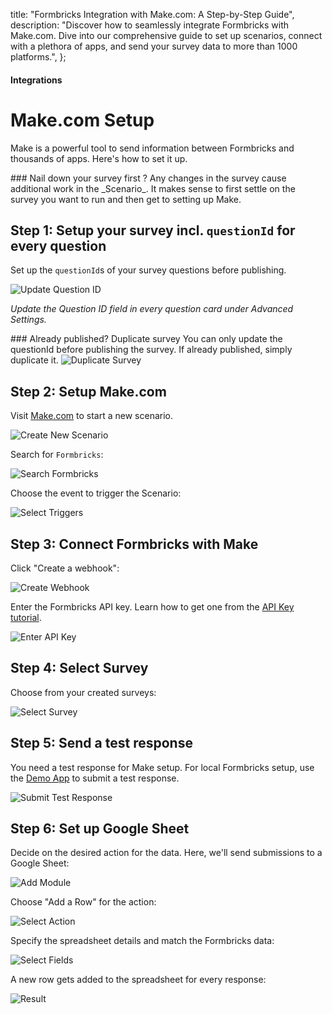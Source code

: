 

  title: "Formbricks Integration with Make.com: A Step-by-Step Guide",
  description: "Discover how to seamlessly integrate Formbricks with Make.com. Dive into our comprehensive guide to set up scenarios, connect with a plethora of apps, and send your survey data to more than 1000 platforms.",
};

#### Integrations

# Make.com Setup

Make is a powerful tool to send information between Formbricks and thousands of apps. Here's how to set it up.

<Note>
  ### Nail down your survey first ? 
  Any changes in the survey cause additional work in the _Scenario_. It
  makes sense to first settle on the survey you want to run and then get to setting up Make.
</Note>

## Step 1: Setup your survey incl. `questionId` for every question

Set up the `questionId`s of your survey questions before publishing.

<Image
  src={UpdateQuestionId}
  alt="Update Question ID"
  quality="100"
  className="rounded-lg max-w-full sm:max-w-3xl"
/>

_Update the Question ID field in every question card under Advanced Settings._

<Note>
  ### Already published? Duplicate survey 
  You can only update the questionId before publishing the survey. If
  already published, simply duplicate it.
  <Image
    src={DuplicateSurvey}
    alt="Duplicate Survey"
    quality="100"
    className="rounded-lg max-w-full sm:max-w-3xl"
  />
</Note>

## Step 2: Setup Make.com

Visit [Make.com](https://make.com) to start a new scenario.

<Image
  src={CreateNewScenario}
  alt="Create New Scenario"
  quality="100"
  className="rounded-lg max-w-full sm:max-w-3xl"
/>

Search for `Formbricks`:

<Image
  src={SearchFormbricks}
  alt="Search Formbricks"
  quality="100"
  className="rounded-lg max-w-full sm:max-w-3xl"
/>

Choose the event to trigger the Scenario:

<Image
  src={SelectTriggers}
  alt="Select Triggers"
  quality="100"
  className="rounded-lg max-w-full sm:max-w-3xl"
/>

## Step 3: Connect Formbricks with Make

Click "Create a webhook":

<Image
  src={CreateWebhook}
  alt="Create Webhook"
  quality="100"
  className="rounded-lg max-w-full sm:max-w-3xl"
/>

Enter the Formbricks API key. Learn how to get one from the [API Key tutorial](/docs/api/api-key-setup).

<Image src={EnterApiKey} alt="Enter API Key" quality="100" className="rounded-lg max-w-full sm:max-w-3xl" />

## Step 4: Select Survey

Choose from your created surveys:

<Image src={SelectSurvey} alt="Select Survey" quality="100" className="rounded-lg max-w-full sm:max-w-3xl" />

## Step 5: Send a test response

You need a test response for Make setup. For local Formbricks setup, use the [Demo App](/docs/contributing/demo) to submit a test response.

<Image
  src={SubmitTestResponse}
  alt="Submit Test Response"
  quality="100"
  className="rounded-lg max-w-full sm:max-w-3xl"
/>

## Step 6: Set up Google Sheet

Decide on the desired action for the data. Here, we'll send submissions to a Google Sheet:

<Image src={AddModule} alt="Add Module" quality="100" className="rounded-lg max-w-full sm:max-w-3xl" />

Choose "Add a Row" for the action:

<Image src={SelectAction} alt="Select Action" quality="100" className="rounded-lg max-w-full sm:max-w-3xl" />

Specify the spreadsheet details and match the Formbricks data:

<Image src={SelectFields} alt="Select Fields" quality="100" className="rounded-lg max-w-full sm:max-w-3xl" />

A new row gets added to the spreadsheet for every response:

<Image src={Result} alt="Result" quality="100" className="rounded-lg max-w-full sm:max-w-3xl" />
